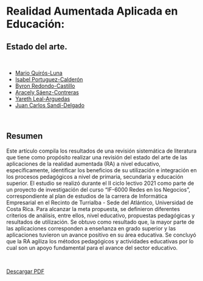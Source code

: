 <!---
    title: 'Realidad Aumentada Aplicada en Educación: Estado del arte'
    author: MarioQL, IsabelPC and more...
    date: '2020-12-03'
    timeReading: 30m
--->

# Realidad Aumentada Aplicada en Educación:
## Estado del arte.

&nbsp;

* [Mario Quirós-Luna](https://orcid.org/0000-0002-2723-0661)
* [Isabel Portuguez-Calderón](https://orcid.org/0000-0002-9571-4369)
* [Byron Redondo-Castillo](https://orcid.org/0000-0002-8604-4017)
* [Aracely Sáenz-Contreras](https://orcid.org/0000-0002-1655-5487)
* [Yareth Leal-Arguedas](https://orcid.org/0000-0002-5312-0108)
* [Juan Carlos Sandí-Delgado](https://orcid.org/0000-0003-3932-3045)

&nbsp;

## Resumen 

Este artículo compila los resultados de una revisión sistemática de literatura que tiene como propósito  realizar  una  revisión  del  estado  del  arte  de  las  aplicaciones  de  la  realidad aumentada (RA) a nivel educativo, específicamente, identificar los beneficios de su utilización e  integración  en  los  procesos  pedagógicos  a  nivel  de  primaria,  secundaria  y  educación superior. El estudio se realizó durante el II ciclo lectivo 2021 como parte de un proyecto de investigación del curso “IF-6000 Redes en los Negocios”, correspondiente al plan de estudios de  la  carrera  de  Informática  Empresarial  en  el  Recinto  de  Turrialba  -  Sede  del  Atlántico, Universidad de Costa Rica. Para alcanzar la meta propuesta, se definieron diferentes criterios de análisis, entre ellos, nivel educativo, propuestas pedagógicas y resultados de utilización. Se obtuvo como resultado que, la mayor parte de las aplicaciones corresponden a enseñanza en  grado  superior  y  las  aplicaciones  tuvieron  un  avance  positivo  en  su  área  educativa.  Se concluyó que la RA agiliza los métodos pedagógicos y actividades educativas por lo cual son un apoyo fundamental para el avance del sector educativo. 

&nbsp;

[Descargar PDF](/RA_Educacion.pdf)
